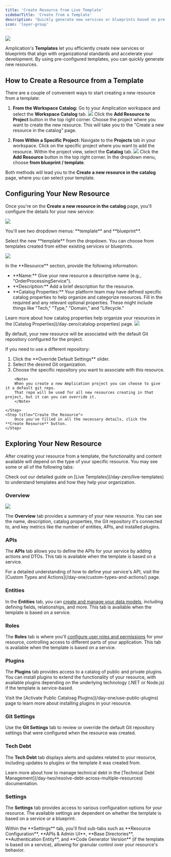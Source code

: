 ```yaml
---
title: 'Create Resource from Live Template'
sidebarTitle: 'Create from a Template'
description: "Quickly generate new services or blueprints based on pre-configured templates."
icon: 'layer-group'
---
```


<Frame>
    <img src="/images/day-one/resource-from-template.png" />
</Frame>

Amplication's **Templates** let you efficiently create new services or blueprints that align with organizational standards and accelerate your development.
By using pre-configured templates, you can quickly generate new resources.

## How to Create a Resource from a Template

There are a couple of convenient ways to start creating a new resource from a template:

1. **From the Workspace Catalog:**
    <Steps>
        <Step title="Navigate to the Workspace Catalog">
            Go to your Amplication workspace and select the **Workspace Catalog** tab.
        </Step>
        <Step title="Add Resource to Project">
            <Frame>
                <img src="/images/day-one/create-resource-from-blueprint-workspace.png" />
            </Frame>
            Click the **Add Resource to Project** button in the top right corner.
        </Step>
        <Step title="Select Your Project">
            Choose the project where you want to create the new resource. This will take you to the "Create a new resource in the catalog" page.
        </Step>
    </Steps>

2. **From Within a Specific Project:**
    <Steps>
        <Step title="Go to Your Projects">
            Navigate to the **Projects** tab in your workspace.
        </Step>
        <Step title="Select Your Project">
            Click on the specific project where you want to add the resource.
        </Step>
        <Step title="Open the Catalog">
            Within the project view, select the **Catalog** tab.
        </Step>
        <Step title="Add Resource">
            <Frame>
                <img src="/images/day-one/create-resource-from-blueprint-projects.png" />
            </Frame>
            Click the **Add Resource** button in the top right corner.
        </Step>
        <Step title="Select From Template">
            In the dropdown menu, choose **from blueprint / template**.
        </Step>
    </Steps>

Both methods will lead you to the **Create a new resource in the catalog** page, where you can select your template.

## Configuring Your New Resource

Once you're on the **Create a new resource in the catalog** page, you'll configure the details for your new service:

<Steps>
    <Step title="Project and Template Selection">
        <Frame>
            <img src="/images/day-one/create-resource-from-template-part-1.png" />
        </Frame>
        <p>You'll see two dropdown menus: **template** and **blueprint**.</p>
        <p>Select the new **template** from the dropdown. You can choose from templates created from either existing services or blueprints.</p>
    </Step>
    <Step title="Resource Details">
        <Frame>
            <img src="/images/day-one/create-resource-from-blueprint-part-2.png" />
        </Frame>
        <p>In the **Resource** section, provide the following information:</p>
        <ul>
            <li>**Name:** Give your new resource a descriptive name (e.g., "OrderProcessingService").</li>
            <li>**Description:** Add a brief description for the resource.</li>
            <li>**Catalog Properties:** Your platform team may have defined specific catalog properties to help organize and categorize resources. Fill in the required and any relevant optional properties. These might include things like "Tech," "Type," "Domain," and "Lifecycle."</li>
        </ul>
        <Note>
            Learn more about how catalog properties help organize your resources in the [Catalog Properties](/day-zero/catalog-properties) page.
        </Note>
    </Step>
    <Step title="Git Repository Settings">
        <Frame>
            <img src="/images/day-one/create-resource-from-blueprint-part-3.png" />
        </Frame>
        <p>By default, your new resource will be associated with the default Git repository configured for the project.</p>
        <p>If you need to use a different repository:</p>
        <ol>
            <li>Click the **Override Default Settings** slider.</li>
            <li>Select the desired Git organization.</li>
            <li>Choose the specific repository you want to associate with this resource.</li>
        </ol>

        <Note>
        When you create a new Amplication project you can choose to give it a default git repo.
        That repo will be used for all new resources creating in that project, but it can you can override it.
        </Note>

    </Step>
    <Step title="Create the Resource">
        Once you've filled in all the necessary details, click the **Create Resource** button.
    </Step>
</Steps>

## Exploring Your New Resource

After creating your resource from a template, the functionality and content available will depend on the type of your specific resource.
You may see some or all of the following tabs:

<Info>
Check out our detailed guide on [Live Templates](/day-zero/live-templates) to understand templates and how they help your organization.
</Info>

### Overview

<Frame caption="Example of a resource Overview page created from a template.">
    <img src="/images/day-one/resource-from-template.png" />
</Frame>

The **Overview** tab provides a summary of your new resource. You can see the name, description, catalog properties, the Git repository it's connected to, and key metrics like the number of entities, APIs, and installed plugins.

### APIs

The **APIs** tab allows you to define the APIs for your service by adding actions and DTOs. This tab is available when the template is based on a service.

<Note>
For a detailed understanding of how to define your service's API, visit the [Custom Types and Actions](/day-one/custom-types-and-actions/) page.
</Note>

### Entities

In the **Entities** tab, you can [create and manage your data models](/day-one/entities-fields), including defining fields, relationships, and more. This tab is available when the template is based on a service.

### Roles

The **Roles** tab is where you'll [configure user roles and permissions](/day-one/roles-permissions) for your resource, controlling access to different parts of your application. This tab is available when the template is based on a service.

### Plugins

The **Plugins** tab provides access to a catalog of public and private plugins. You can install plugins to extend the functionality of your resource, with available plugins depending on the underlying technology (.NET or Node.js) if the template is service-based.

<Info>
Visit the [Activate Public Cataloag Plugins](/day-one/use-public-plugins) page to learn more about installing plugins in your resource.
</Info>

### Git Settings

Use the **Git Settings** tab to review or override the default Git repository settings that were configured when the resource was created.

### Tech Debt

The **Tech Debt** tab displays alerts and updates related to your resource, including updates to plugins or the template it was created from.

<Info>
Learn more about how to manage technical debt in the [Technical Debt Management](/day-two/resolve-debt-across-multiple-resources) documentation.
</Info>

### Settings

The **Settings** tab provides access to various configuration options for your resource. The available settings are dependent on whether the template is based on a service or a blueprint.

<Tip>
Within the **Settings** tab, you'll find sub-tabs such as **Resource Configuration**, **APIs & Admin UI**, **Base Directories**, **Authentication Entity**, and **Code Generator Version** (if the template is based on a service), allowing for granular control over your resource's behavior.
</Tip>
